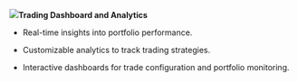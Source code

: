![](/image.png)**Trading Dashboard and Analytics**

* Real-time insights into portfolio performance.

* Customizable analytics to track trading strategies.

* Interactive dashboards for trade configuration and portfolio monitoring.